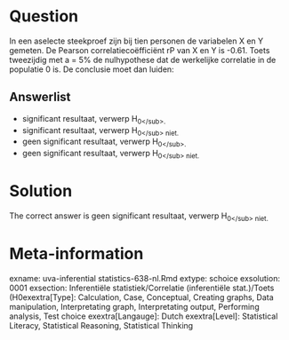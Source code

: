Question
========

In een aselecte steekproef zijn bij tien personen de variabelen X en Y gemeten. De Pearson correlatiecoëfficiënt rP van X en Y is -0.61. Toets tweezijdig met a = 5% de nulhypothese dat de werkelijke correlatie in de populatie 0 is. De conclusie moet dan luiden: 

Answerlist
----------
* significant resultaat, verwerp H<sub>0<\/sub>.
* significant resultaat, verwerp H<sub>0<\/sub> niet.
* geen significant resultaat, verwerp H<sub>0<\/sub>.
* geen significant resultaat, verwerp H<sub>0<\/sub> niet.

Solution
========

The correct answer is  geen significant resultaat, verwerp H<sub>0<\/sub> niet. 

Meta-information
================
exname: uva-inferential statistics-638-nl.Rmd 
extype: schoice 
exsolution: 0001 
exsection: Inferentiële statistiek/Correlatie (inferentiële stat.)/Toets (H0exextra[Type]: Calculation, Case, Conceptual, Creating graphs, Data manipulation, Interpretating graph, Interpretating output, Performing analysis, Test choice 
exextra[Langauge]: Dutch 
exextra[Level]: Statistical Literacy, Statistical Reasoning, Statistical Thinking 
